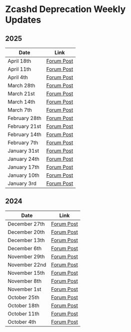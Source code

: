 # Zcashd Deprecation Weekly Updates

## 2025
| Date | Link |
|----------|----------|
| April 18th | [Forum Post](https://forum.zcashcommunity.com/t/zcash-z3-updates-formerly-zcashd-deprecation/48965/65) |
| April 11th | [Forum Post](https://forum.zcashcommunity.com/t/zcash-z3-updates-formerly-zcashd-deprecation/48965/64) |
| April 4th | [Forum Post](https://forum.zcashcommunity.com/t/zcash-z3-updates-formerly-zcashd-deprecation/48965/63) |
| March 28th | [Forum Post](https://forum.zcashcommunity.com/t/zcash-z3-updates-formerly-zcashd-deprecation/48965/62)   |
| March 21st | [Forum Post](https://forum.zcashcommunity.com/t/zcash-z3-updates-formerly-zcashd-deprecation/48965/61)   |
| March 14th | [Forum Post](https://forum.zcashcommunity.com/t/zcash-z3-updates-formerly-zcashd-deprecation/48965/59)   |
| March 7th | [Forum Post](https://forum.zcashcommunity.com/t/zcashd-deprecation-updates/48965/56)   |
| February 28th | [Forum Post](https://forum.zcashcommunity.com/t/zcashd-deprecation-updates/48965/52)   |
| February 21st | [Forum Post](https://forum.zcashcommunity.com/t/zcashd-deprecation-updates/48965/51)   |
| February 14th | [Forum Post](https://forum.zcashcommunity.com/t/zcashd-deprecation-updates/48965/49)   |
| February 7th | [Forum Post](https://forum.zcashcommunity.com/t/zcashd-deprecation-updates/48965/48)   |
| January 31st | [Forum Post](https://forum.zcashcommunity.com/t/zcashd-deprecation-updates/48965/46)   |
| January 24th | [Forum Post](https://forum.zcashcommunity.com/t/zcashd-deprecation-updates/48965/44)   |
| January 17th  | [Forum Post](https://forum.zcashcommunity.com/t/zcashd-deprecation-updates/48965/41)   |
| January 10th  | [Forum Post](https://forum.zcashcommunity.com/t/zcashd-deprecation-updates/48965/40)   |
| January 3rd  | [Forum Post](https://forum.zcashcommunity.com/t/zcashd-deprecation-updates/48965/37)   |


## 2024
| Date | Link |
|----------|----------|
| December 27th  | [Forum Post](https://forum.zcashcommunity.com/t/zcashd-deprecation-updates/48965/36)   |
| December 20th  | [Forum Post](https://forum.zcashcommunity.com/t/zcashd-deprecation-updates/48965/35)   |
| December 13th  | [Forum Post](https://forum.zcashcommunity.com/t/zcashd-deprecation-updates/48965/34)   |
| December 6th  | [Forum Post](https://forum.zcashcommunity.com/t/zcashd-deprecation-updates/48965/30)   |
| November 29th  | [Forum Post](https://forum.zcashcommunity.com/t/zcashd-deprecation-updates/48965/18)   |
| November 22nd  | [Forum Post](https://forum.zcashcommunity.com/t/zcashd-deprecation-updates/48965/17)   |
| November 15th  | [Forum Post](https://forum.zcashcommunity.com/t/zcashd-deprecation-updates/48965/16)   |
| November 8th  | [Forum Post](https://forum.zcashcommunity.com/t/zcashd-deprecation-updates/48965/14)   |
| November 1st  | [Forum Post](https://forum.zcashcommunity.com/t/zcashd-deprecation-updates/48965/13)   |
| October 25th  | [Forum Post](https://forum.zcashcommunity.com/t/zcashd-deprecation-updates/48965/12)   |
| October 18th  | [Forum Post](https://forum.zcashcommunity.com/t/zcashd-deprecation-updates/48965/11)   |
| October 11th  | [Forum Post](https://forum.zcashcommunity.com/t/zcashd-deprecation-updates/48965/3)   |
| October 4th  | [Forum Post](https://forum.zcashcommunity.com/t/zcashd-deprecation-updates/48965)   |

